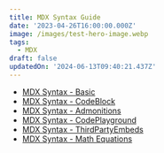 ```yaml
---
title: MDX Syntax Guide
date: '2023-04-26T16:00:00.000Z'
image: /images/test-hero-image.webp
tags:
  - MDX
draft: false
updatedOn: '2024-06-13T09:40:21.437Z'
---
```


- [MDX Syntax - Basic](/posts/2023-04-27-mdx-syntax-basic)
- [MDX Syntax - CodeBlock](/posts/2023-04-27-mdx-syntax-code-block)
- [MDX Syntax - Admonitions](/posts/2023-04-27-mdx-syntax-admonitions)
- [MDX Syntax - CodePlayground](/posts/2023-04-27-mdx-syntax-code-playground)
- [MDX Syntax - ThirdPartyEmbeds](/posts/2023-04-27-mdx-syntax-third-party-embeds)
- [MDX Syntax - Math Equations](/posts/2023-04-27-mdx-syntax-math-equations)
